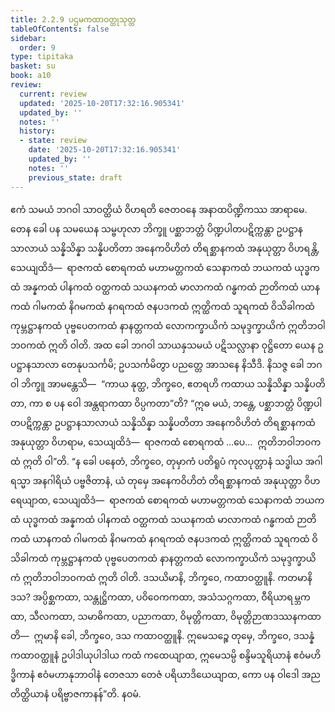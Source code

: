 ```yaml
---
title: 2.2.9 ပဌမကထာဝတ္ထုသုတ္တ
tableOfContents: false
sidebar:
  order: 9
type: tipitaka
basket: su
book: a10
review:
  current: review
  updated: '2025-10-20T17:32:16.905341'
  updated_by: ''
  notes: ''
  history:
  - state: review
    date: '2025-10-20T17:32:16.905341'
    updated_by: ''
    notes: ''
    previous_state: draft
---
```



<DynamicBreadcrumb />


<ReviewStatus review={frontmatter.review} showDetails={true} />

<HypothesisAnnotation frontmatter={frontmatter} />

<Division number="69" book="a10" e="ch" v="17" p="358">

<Paragraph number="497" book="a10">
ဧကံ သမယံ ဘဂဝါ သာဝတ္ထိယံ ဝိဟရတိ ဇေတဝနေ အနာထပိဏ္ဍိကဿ အာရာမေ. တေန ခေါ ပန သမယေန သမ္ဗဟုလာ ဘိက္ခူ ပစ္ဆာဘတ္တံ ပိဏ္ဍပါတပဋိက္ကန္တာ ဥပဋ္ဌာနသာလာယံ သန္နိသိန္နာ သန္နိပတိတာ အနေကဝိဟိတံ တိရစ္ဆာနကထံ အနုယုတ္တာ ဝိဟရန္တိ, သေယျထိဒံ—  ရာဇကထံ စောရကထံ မဟာမတ္တကထံ သေနာကထံ ဘယကထံ ယုဒ္ဓကထံ အန္နကထံ ပါနကထံ ဝတ္ထကထံ သယနကထံ မာလာကထံ ဂန္ဓကထံ ဉာတိကထံ ယာနကထံ ဂါမကထံ နိဂမကထံ နဂရကထံ ဇနပဒကထံ ဣတ္ထိကထံ သူရကထံ ဝိသိခါကထံ ကုမ္ဘဋ္ဌာနကထံ ပုဗ္ဗပေတကထံ နာနတ္တကထံ လောကက္ခာယိကံ သမုဒ္ဒက္ခာယိကံ ဣတိဘဝါဘဝကထံ ဣတိ ဝါတိ.
</Paragraph>

<Paragraph number="498" book="a10">
အထ ခေါ ဘဂဝါ သာယနှသမယံ ပဋိသလ္လာနာ ဝုဋ္ဌိတော ယေန ဥပဋ္ဌာနသာလာ တေနုပသင်္ကမိ; ဥပသင်္ကမိတွာ ပညတ္တေ အာသနေ နိသီဒိ. နိသဇ္ဇ ခေါ ဘဂဝါ ဘိက္ခူ အာမန္တေသိ—  “ကာယ နုတ္ထ, ဘိက္ခဝေ, ဧတရဟိ ကထာယ သန္နိသိန္နာ သန္နိပတိတာ, ကာ စ ပန ဝေါ အန္တရာကထာ ဝိပ္ပကတာ”တိ?
</Paragraph>

<Paragraph number="499" book="a10">
“ဣဓ မယံ, ဘန္တေ, ပစ္ဆာဘတ္တံ ပိဏ္ဍပါတပဋိက္ကန္တာ ဥပဋ္ဌာနသာလာယံ သန္နိသိန္နာ သန္နိပတိတာ အနေကဝိဟိတံ တိရစ္ဆာနကထံ အနုယုတ္တာ ဝိဟရာမ, သေယျထိဒံ—  ရာဇကထံ စောရကထံ …ပေ…  ဣတိဘဝါဘဝကထံ ဣတိ ဝါ”တိ. “န ခေါ ပနေတံ, ဘိက္ခဝေ, တုမှာကံ ပတိရူပံ ကုလပုတ္တာနံ သဒ္ဓါယ အဂါရသ္မာ အနဂါရိယံ ပဗ္ဗဇိတာနံ, ယံ တုမှေ အနေကဝိဟိတံ တိရစ္ဆာနကထံ အနုယုတ္တာ ဝိဟရေယျာထ, သေယျထိဒံ—  ရာဇကထံ စောရကထံ မဟာမတ္တကထံ သေနာကထံ ဘယကထံ ယုဒ္ဓကထံ အန္နကထံ ပါနကထံ ဝတ္ထကထံ သယနကထံ မာလာကထံ ဂန္ဓကထံ ဉာတိကထံ ယာနကထံ ဂါမကထံ နိဂမကထံ နဂရကထံ ဇနပဒကထံ ဣတ္ထိကထံ သူရကထံ ဝိသိခါကထံ ကုမ္ဘဋ္ဌာနကထံ ပုဗ္ဗပေတကထံ နာနတ္တကထံ လောကက္ခာယိကံ သမုဒ္ဒက္ခာယိကံ ဣတိဘဝါဘဝကထံ ဣတိ ဝါတိ.
</Paragraph>

<Paragraph number="500" book="a10">
ဒသယိမာနိ, ဘိက္ခဝေ, ကထာဝတ္ထူနိ. ကတမာနိ ဒသ? အပ္ပိစ္ဆကထာ, သန္တုဋ္ဌိကထာ, ပဝိဝေကကထာ, အသံသဂ္ဂကထာ, ဝီရိယာရမ္ဘကထာ, သီလကထာ, သမာဓိကထာ, ပညာကထာ, ဝိမုတ္တိကထာ, ဝိမုတ္တိဉာဏဒဿနကထာတိ—  ဣမာနိ ခေါ, ဘိက္ခဝေ, ဒသ ကထာဝတ္ထူနိ.
</Paragraph>

<Paragraph number="501" book="a10">
ဣမေသဉ္စေ တုမှေ, ဘိက္ခဝေ, ဒသန္နံ ကထာဝတ္ထူနံ ဥပါဒါယုပါဒါယ ကထံ ကထေယျာထ, ဣမေသမ္ပိ စန္ဒိမသူရိယာနံ ဧဝံမဟိဒ္ဓိကာနံ ဧဝံမဟာနုဘာဝါနံ တေဇသာ တေဇံ ပရိယာဒိယေယျာထ, ကော ပန ဝါဒေါ အညတိတ္ထိယာနံ ပရိဗ္ဗာဇကာနန်”တိ.

</Paragraph>
</Division>

<Paragraph number="502" type="center" book="a10">
နဝမံ.
</Paragraph>